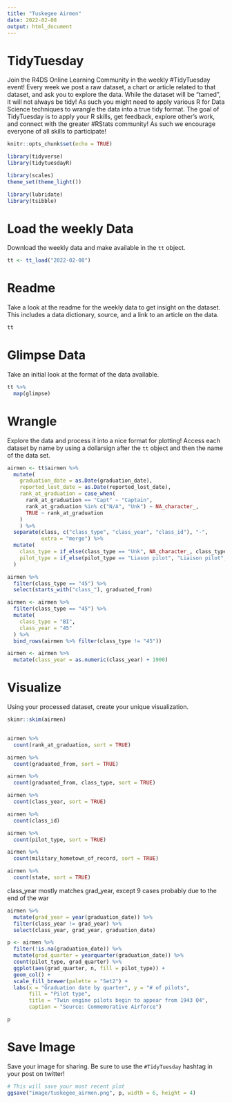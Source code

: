 ```yaml
---
title: "Tuskegee Airmen"
date: 2022-02-08
output: html_document
---
```


# TidyTuesday

Join the R4DS Online Learning Community in the weekly #TidyTuesday event!
Every week we post a raw dataset, a chart or article related to that dataset, and ask you to explore the data.
While the dataset will be “tamed”, it will not always be tidy! As such you might need to apply various R for Data Science techniques to wrangle the data into a true tidy format.
The goal of TidyTuesday is to apply your R skills, get feedback, explore other’s work, and connect with the greater #RStats community!
As such we encourage everyone of all skills to participate!

```r

knitr::opts_chunk$set(echo = TRUE)

library(tidyverse)
library(tidytuesdayR)

library(scales)
theme_set(theme_light())

library(lubridate)
library(tsibble)
```

# Load the weekly Data

Download the weekly data and make available in the `tt` object.

```r

tt <- tt_load("2022-02-08")

```


# Readme

Take a look at the readme for the weekly data to get insight on the dataset.
This includes a data dictionary, source, and a link to an article on the data.

```r

tt

```


# Glimpse Data

Take an initial look at the format of the data available.

```r

tt %>% 
  map(glimpse)

```

# Wrangle

Explore the data and process it into a nice format for plotting! Access each dataset by name by using a dollarsign after the `tt` object and then the name of the data set.

```r

airmen <- tt$airmen %>% 
  mutate(
    graduation_date = as.Date(graduation_date),
    reported_lost_date = as.Date(reported_lost_date),
    rank_at_graduation = case_when(
      rank_at_graduation == "Capt" ~ "Captain",
      rank_at_graduation %in% c("N/A", "Unk") ~ NA_character_,
      TRUE ~ rank_at_graduation
    )
    ) %>% 
  separate(class, c("class_type", "class_year", "class_id"), "-",
           extra = "merge") %>% 
  mutate(
    class_type = if_else(class_type == "Unk", NA_character_, class_type),
    pilot_type = if_else(pilot_type == "Liason pilot", "Liaison pilot", pilot_type)
  )

airmen %>% 
  filter(class_type == "45") %>% 
  select(starts_with("class_"), graduated_from)

airmen <- airmen %>% 
  filter(class_type == "45") %>% 
  mutate(
    class_type = "BI",
    class_year = "45"
  ) %>% 
  bind_rows(airmen %>% filter(class_type != "45"))

airmen <- airmen %>% 
  mutate(class_year = as.numeric(class_year) + 1900)

```


# Visualize

Using your processed dataset, create your unique visualization.

```r

skimr::skim(airmen)
  
```

```r

airmen %>% 
  count(rank_at_graduation, sort = TRUE)

airmen %>% 
  count(graduated_from, sort = TRUE)

airmen %>% 
  count(graduated_from, class_type, sort = TRUE)

airmen %>% 
  count(class_year, sort = TRUE)

airmen %>% 
  count(class_id)

```

```r
airmen %>% 
  count(pilot_type, sort = TRUE)

airmen %>% 
  count(military_hometown_of_record, sort = TRUE)

airmen %>% 
  count(state, sort = TRUE)

```

class_year mostly matches grad_year, except 9 cases probably due to the end of the war

```r

airmen %>% 
  mutate(grad_year = year(graduation_date)) %>% 
  filter(class_year != grad_year) %>% 
  select(class_year, grad_year, graduation_date)
```

```r

p <- airmen %>% 
  filter(!is.na(graduation_date)) %>% 
  mutate(grad_quarter = yearquarter(graduation_date)) %>% 
  count(pilot_type, grad_quarter) %>% 
  ggplot(aes(grad_quarter, n, fill = pilot_type)) +
  geom_col() +
  scale_fill_brewer(palette = "Set2") +
  labs(x = "Graduation date by quarter", y = "# of pilots",
       fill = "Pilot type",
       title = "Twin engine pilots begin to appear from 1943 Q4",
       caption = "Source: Commemorative Airforce")

p
```

# Save Image

Save your image for sharing. Be sure to use the `#TidyTuesday` hashtag in your post on twitter! 

```r

# This will save your most recent plot
ggsave("image/tuskegee_airmen.png", p, width = 6, height = 4)

```
